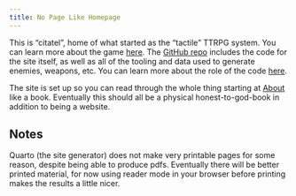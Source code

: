 ```yaml
---
title: No Page Like Homepage
---
```


This is "citatel", home of what started as the "tactile" TTRPG system. You can learn more about the game [here](book/about/about.qmd). The [GitHub repo](https://github.com/ikolith/citatel) includes the code for the site itself, as well as all of the tooling and data used to generate enemies, weapons, etc. You can learn more about the role of the code [here](book/resources/why_code.md).

The site is set up so you can read through the whole thing starting at [About](book/about/about.qmd) like a book. Eventually this should all be a physical honest-to-god-book in addition to being a website.

<!-- ## How much do I need to read?

If you want to hop right into a game as a player, read [Quickstart](book/quickstart.qmd). If you've got some time, read [Rules](book/p1_rules_and_character_creation/s1_rules/intro.qmd) and [create a character](/book/p1_rules_and_character_creation/s2_character_creation/how_to_character_creation). If you want to GM using Talaje, you probably want to read up to and through the Adventures section, you probably want to also read the Creation Guides section.

The rules are split into three sections: "Sixtem" (core rules), "Tactile" (context specific low-fantasy mechanics) and "Talaje" (setting-specific rules). This is done so you can easily replace or modify sections. -->

<!-- ## What do I need to play this game?
 
You'll need a d20, d12, d10, d8, 2d6s, and a d4. You'll need pen and paper, you don't *need* anything else. There are [downloads](/book/code_and_downloads/downloads.md) including entity cards, handouts, and character sheets. A GM might want to consider using some of the Python tools to quickly look things up and generate enemies, encounters, etc. -->

## Notes

Quarto (the site generator) does not make very printable pages for some reason, despite being able to produce pdfs. Eventually there will be better printed material, for now using reader mode in your browser before printing makes the results a little nicer.